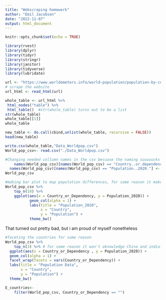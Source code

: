---
title: "Webscraping homework"
author: "Emil Jacobsen"
date: "2022-11-07"
output: html_document
---

```{r setup, include=FALSE}
knitr::opts_chunk$set(echo = TRUE)
```

```{r libraries, warning=FALSE, message=FALSE}
library(rvest)
library(dplyr)
library(tidyr)
library(stringr)
library(janitor)
library(tidyverse)
library(lubridate)

```


```{r url}
url <- "https://www.worldometers.info/world-population/population-by-country/"
# scrape the website
url_html <- read_html(url)
```

```{r scrape-table}
whole_table <- url_html %>% 
 html_nodes("table") %>%
 html_table()  #str(whole_table) turns out to be a list
str(whole_table)
whole_table[[1]]
whole_table
```


```{r html-to-df}
new_table <- do.call(cbind,unlist(whole_table, recursive = FALSE)) 
head(new_table)
```

```{r write-to-csv}
write.csv(whole_table,"Data_Worldpop.csv")
World_pop_csv<- read.csv("./Data_Worldpop.csv")

```

```{r write-to-csv}
#Changing needed collumn names in the csv becuase the naming suuuuucks
	names(World_pop_csv)[names(World_pop_csv) == "Country..or.dependency."] <- "Country_or_Dependency"
  names(World_pop_csv)[names(World_pop_csv) == "Population..2020."] <- "Population_2020"
World_pop_csv
```

```{r write-to-csv}
#making bar plot to map population differences, for some reason it makes India and china very low? no idea why
World_pop_csv %>% 
	top_n(10) %>% 
	ggplot(aes(x = Country_or_Dependency, y = Population_2020)) +
           geom_col(alpha = 1) +
           labs(title = "Population_2020",
                x = "Country",
                y = "Population") +
           theme_bw()

```
That turned out pretty bad, but i am proud of myself nonetheless

```{r write-to-csv}
#faceting the countries for some reason
World_pop_csv %>% 
	top_n(3) %>% # for some reason it won't aknowledge China and india? i suspect it might be because i didnt clean the collumns properly or because their populations are above 1 billion
  ggplot(aes(x = Country_or_Dependency , y = Population_2020)) +
  geom_col(alpha = 1) +
  facet_wrap(facets = vars(Country_or_Dependency)) +
  labs(title = "Population Data",
       x = "Country",
       y = "Population") +
  theme_bw()


```
```{r write-to-csv}
E_countries<- 
	filter(World_pop_csv, Country_or_Dependency == "")

```

